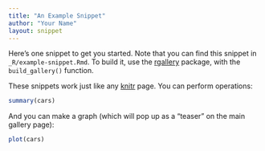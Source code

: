 ```yaml
---
title: "An Example Snippet"
author: "Your Name"
layout: snippet
---
```


Here's one snippet to get you started. Note that you can find this snippet in `_R/example-snippet.Rmd`. To build it, use the [rgallery](https://github.com/dgrtwo/rgallery) package, with the `build_gallery()` function.

These snippets work just like any [knitr](http://yihui.name/knitr/) page. You can perform operations:

```r
summary(cars)
```

And you can make a graph (which will pop up as a "teaser" on the main gallery page):

```r
plot(cars)
```
